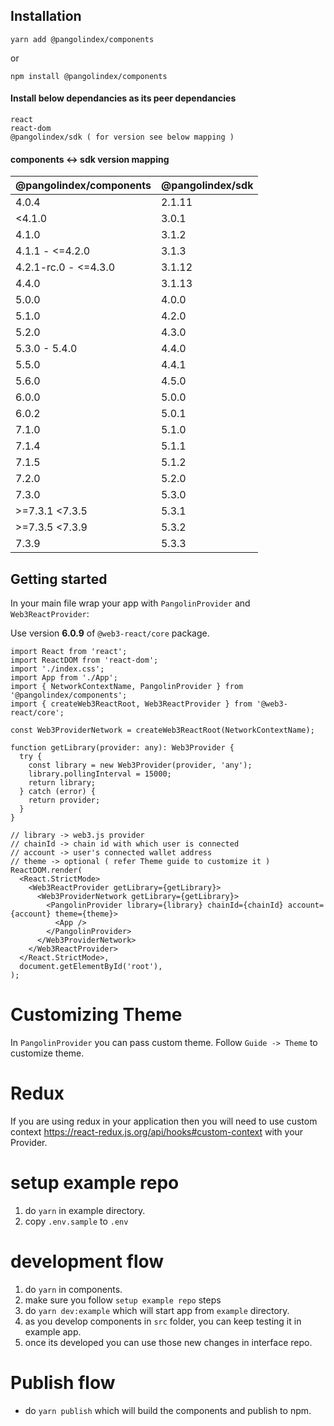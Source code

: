 

<Meta title="Guide/Introduction" component={ThemeProvider} />

## Installation

`yarn add @pangolindex/components`

or

`npm install @pangolindex/components`

#### Install below dependancies as its peer dependancies

```
react
react-dom
@pangolindex/sdk ( for version see below mapping )
```

#### components <-> sdk version mapping

| @pangolindex/components | @pangolindex/sdk |
| ----------------------- | ---------------- |
| 4.0.4                   | 2.1.11           |
| <4.1.0                  | 3.0.1            |
| 4.1.0                   | 3.1.2            |
| 4.1.1 - <=4.2.0         | 3.1.3            |
| 4.2.1-rc.0 - <=4.3.0    | 3.1.12           |
| 4.4.0                   | 3.1.13           |
| 5.0.0                   | 4.0.0            |
| 5.1.0                   | 4.2.0            |
| 5.2.0                   | 4.3.0            |
| 5.3.0 - 5.4.0           | 4.4.0            |
| 5.5.0                   | 4.4.1            |
| 5.6.0                   | 4.5.0            |
| 6.0.0                   | 5.0.0            |
| 6.0.2                   | 5.0.1            |
| 7.1.0                   | 5.1.0            |
| 7.1.4                   | 5.1.1            |
| 7.1.5                   | 5.1.2            |
| 7.2.0                   | 5.2.0            |
| 7.3.0                   | 5.3.0            |
| >=7.3.1 <7.3.5          | 5.3.1            |
| >=7.3.5 <7.3.9          | 5.3.2            |
| 7.3.9                   | 5.3.3            |

## Getting started

In your main file wrap your app with `PangolinProvider` and `Web3ReactProvider`:

Use version **6.0.9** of `@web3-react/core` package.

```tsx
import React from 'react';
import ReactDOM from 'react-dom';
import './index.css';
import App from './App';
import { NetworkContextName, PangolinProvider } from '@pangolindex/components';
import { createWeb3ReactRoot, Web3ReactProvider } from '@web3-react/core';

const Web3ProviderNetwork = createWeb3ReactRoot(NetworkContextName);

function getLibrary(provider: any): Web3Provider {
  try {
    const library = new Web3Provider(provider, 'any');
    library.pollingInterval = 15000;
    return library;
  } catch (error) {
    return provider;
  }
}

// library -> web3.js provider
// chainId -> chain id with which user is connected
// account -> user's connected wallet address
// theme -> optional ( refer Theme guide to customize it )
ReactDOM.render(
  <React.StrictMode>
    <Web3ReactProvider getLibrary={getLibrary}>
      <Web3ProviderNetwork getLibrary={getLibrary}>
        <PangolinProvider library={library} chainId={chainId} account={account} theme={theme}>
          <App />
        </PangolinProvider>
      </Web3ProviderNetwork>
    </Web3ReactProvider>
  </React.StrictMode>,
  document.getElementById('root'),
);
```

# Customizing Theme

In `PangolinProvider` you can pass custom theme. Follow `Guide -> Theme` to customize theme.

# Redux

If you are using redux in your application then you will need to use custom context https://react-redux.js.org/api/hooks#custom-context with your Provider.

# setup example repo

1. do `yarn` in example directory.
2. copy `.env.sample` to `.env`

# development flow

1. do `yarn` in components.
2. make sure you follow `setup example repo` steps
3. do `yarn dev:example` which will start app from `example` directory.
4. as you develop components in `src` folder, you can keep testing it in example app.
5. once its developed you can use those new changes in interface repo.

# Publish flow

- do `yarn publish` which will build the components and publish to npm.
